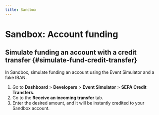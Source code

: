 ```yaml
---
title: Sandbox
---
```


# Sandbox: Account funding

## Simulate funding an account with a credit transfer {#simulate-fund-credit-transfer}

In Sandbox, simulate funding an account using the Event Simulator and a fake IBAN.

1. Go to **Dashboard** > **Developers** > **Event Simulator** > **SEPA Credit Transfers**.
1. Go to the **Receive an incoming transfer** tab.
1. Enter the desired amount, and it will be instantly credited to your Sandbox account.